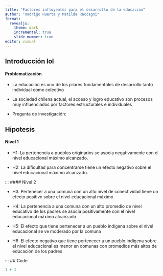 ```yaml
---
title: "Factores influyentes para el desarrollo de la educación"
author: "Rodrigo Huerta y Matilda Raccagni"
format: 
  revealjs:
    theme: dark
    incremental: true
    slide-number: true
editor: visual
---
```


## Introducción lol

#### Problematización

-   La educación es uno de los pilares fundamentales de desarrollo tanto individual como colectivo

-   La sociedad chilena actual, el acceso y logro educativo son procesos muy influenciados por factores estructurales e individuales

-   Pregunta de investigación:

## Hipotesis

#### Nivel 1

-   H1: La pertenencia a pueblos originarios se asocia negativamente con el nivel educacional máximo alcanzado.

-   H2: La dificultad para concentrarse tiene un efecto negativo sobre el nivel educacional máximo alcanzado.

::: \#### Nivel 2

-   H3: Pertenecer a una comuna con un alto nivel de conectividad tiene un efecto positivo sobre el nivel educacional máximo.

-   H4: La pertenencia a una comuna con un alto promedio de nivel educativo de los padres se asocia positivamente con el nivel educacional máximo alcanzado

-   H5: El efecto que tiene pertenecer a un pueblo indígena sobre el nivel educacional se ve moderado por la comuna

-   H6: El efecto negativo que tiene pertenecer a un pueblo indígena sobre el nivel educacional es menor en comunas con promedios más altos de educación de los padres

::: \## Code

```r
1 + 1
```
